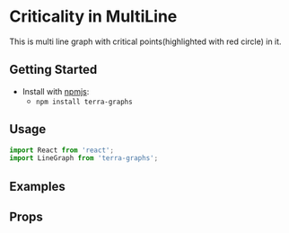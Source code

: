 
# Criticality in MultiLine

This is multi line graph with critical points(highlighted with red circle) in it.

## Getting Started

- Install with [npmjs](https://www.npmjs.com):
  - `npm install terra-graphs`

## Usage

```jsx
import React from 'react';
import LineGraph from 'terra-graphs';
```
## Examples
<LineGraph />

## Props
<PropsTable />